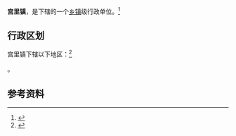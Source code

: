{{中国乡级行政区|61/05/28/112/000}}

'''宫里镇'''，是{{PRC admin/fullname|61/05/28/112/000|3}}下辖的一个[[乡镇|乡镇]]级行政单位。<ref>{{PRC admin/ref sgc|{{PRC admin/parent|61/05/28/112/000}}}}</ref>

== 行政区划 ==

宫里镇下辖以下地区：<ref>{{PRC admin/ref sgc|61/05/28/112/000}}</ref>

{{PRC admin/children|61/05/28/112/000}}。

== 参考资料 ==

{{reflist}}

{{行政区划小作品}}
{{PRC admin/navcat|61/05/28/112/000}}